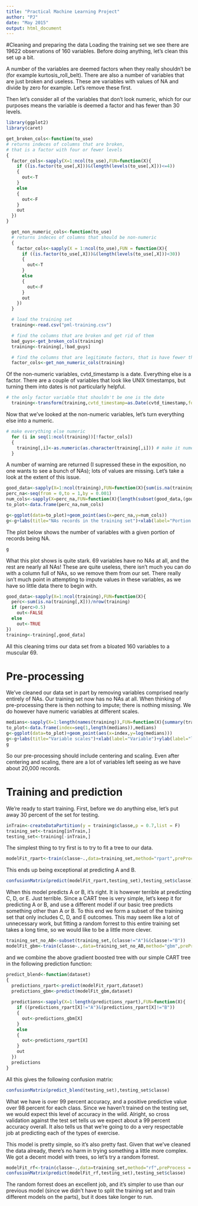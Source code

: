 ```yaml
---
title: "Practical Machine Learning Project"
author: "PJ"
date: "May 2015"
output: html_document
---
```


#Cleaning and preparing the data
Loading the training set we see there are 19622 observations of 160 variables.  Before doing anything, let's clean this set up a bit.

A number of the variables are deemed factors when they really shouldn't be (for example kurtosis_roll_belt).  There are also a number of variables that are just broken and useless.  These are variables with values of NA and divide by zero for example.  Let's remove these first.

Then let's consider all of the variables that don't look numeric, which for our purposes means the variable is deemed a factor and has fewer than 30 levels.  

```r
library(ggplot2)
library(caret)

get_broken_cols<-function(to_use)
# returns indeces of columns that are broken,
# that is a factor with four or fewer levels
{
  factor_cols<-sapply(X=1:ncol(to_use),FUN=function(X){
    if ((is.factor(to_use[,X]))&(length(levels(to_use[,X]))<=4))
    {
      out<-T
    }
    else
    {
      out<-F
    }
    out
  })
}

  get_non_numeric_cols<-function(to_use)
  # returns indeces of columns that should be non-numeric
  {
    factor_cols<-sapply(X = 1:ncol(to_use),FUN = function(X){
      if ((is.factor(to_use[,X]))&(length(levels(to_use[,X]))<30))
      {
        out<-T
      }
      else
      {
        out<-F
      }
      out
    })
  }

  # load the training set
  training<-read.csv("pml-training.csv")

  # find the columns that are broken and get rid of them
  bad_guys<-get_broken_cols(training)
  training<-training[,!bad_guys]

  # find the columns that are legitimate factors, that is have fewer than 30 levels
  factor_cols<-get_non_numeric_cols(training)
```

Of the non-numeric variables, cvtd_timestamp is a date. Everything else is a factor.  There are a couple of variables that look like UNIX timestamps, but turning them into dates is not particularly helpful.

```r
# the only factor variable that shouldn't be one is the date
  training<-transform(training,cvtd_timestamp=as.Date(cvtd_timestamp,format="%d/%m/%Y"))
```

Now that we've looked at the non-numeric variables, let's turn everything else into a numeric.

```r
# make everything else numeric
  for (i in seq(1:ncol(training))[!factor_cols])
  {
    training[,i]<-as.numeric(as.character(training[,i])) # make it numeric
  }
```
A number of warning are returned (I supressed these in the exposition, no one wants to see a bunch of NAs); lots of values are missing.  Let's take a look at the extent of this issue.

```r
good_data<-sapply(X=1:ncol(training),FUN=function(X){sum(is.na(training[,X]))/nrow(training)})
perc_na<-seq(from = 0,to = 1,by = 0.001)
num_cols<-sapply(X=perc_na,FUN=function(X){length(subset(good_data,(good_data<X)&(good_data>=X-0.001)))})
to_plot<-data.frame(perc_na,num_cols)

g<-ggplot(data=to_plot)+geom_point(aes(x=perc_na,y=num_cols))
g<-g+labs(title="NAs records in the training set")+xlab(label="Portion of data NA")+ylab(label="Number of columns")
```

The plot below shows the number of variables with a given portion of records being NA.

```r
g
```

What this plot shows is quite stark.  69 variables have no NAs at all, and the rest are nearly all NAs!  These are quite useless, there isn't much you can do with a column full of NAs, so we remove them from our set.  There really isn't much point in attempting to impute values in these variables, as we have so little data there to begin with.

```r
good_data<-sapply(X=1:ncol(training),FUN=function(X){
  perc<-sum(is.na(training[,X]))/nrow(training)
  if (perc>0.5)
    out<-FALSE
  else
    out<-TRUE
})
training<-training[,good_data]
```

All this cleaning trims our data set from a bloated 160 variables to a muscular 69.

# Pre-processing
We've cleaned our data set in part by removing variables comprised nearly entirely of NAs.  Our training set now has no NAs at all.  When thinking of pre-processing there is then nothing to impute; there is nothing missing.  We do however have numeric variables at different scales.

```r
medians<-sapply(X=1:length(names(training)),FUN=function(X){summary(training[,X])[3]})
to_plot<-data.frame(index=seq(1,length(medians)),medians)
g<-ggplot(data=to_plot)+geom_point(aes(x=index,y=log(medians)))
g<-g+labs(title="Variable scales")+xlab(label="Variable")+ylab(label="log(median)")
g
```

So our pre-processing should include centering and scaling.  Even after centering and scaling, there are a lot of variables left seeing as we have about 20,000 records.

# Training and prediction
We're ready to start training.  First, before we do anything else, let's put away 30 percent of the set for testing.

```r
inTrain<-createDataPartition(y = training$classe,p = 0.7,list = F)
training_set<-training[inTrain,]
testing_set<-training[-inTrain,]
```

The simplest thing to try first is to try to fit a tree to our data.  

```r
modelFit_rpart<-train(classe~.,data=training_set,method="rpart",preProcess = c("center","scale"),trControl=trainControl(method="cv"))
```

This ends up being exceptional at predicting A and B.  

```r
confusionMatrix(predict(modelFit_rpart,testing_set),testing_set$classe)[2]
```

When this model predicts A or B, it's right.  It is however terrible at predicting C, D, or E.  Just terrible.  Since a CART tree is very simple, let's keep it for predicting A or B, and use a different model if our basic tree predicts something other than A or B.  To this end we form a subset of the training set that only includes C, D, and E outcomes.  This may seem like a lot of unnecessary work, but fitting a random forrest to this entire training set takes a long time, so we would like to be a little more clever.

```r
training_set_no_AB<-subset(training_set,(classe!="A")&(classe!="B"))
modelFit_gbm<-train(classe~.,data=training_set_no_AB,method="gbm",preProcess = c("center","scale","pca"),trControl=trainControl(method="cv"),verbose=FALSE)
```

and we combine the above gradient boosted tree with our simple CART tree in the following prediction function:

```r
predict_blend<-function(dataset)
{
  predictions_rpart<-predict(modelFit_rpart,dataset)
  predictions_gbm<-predict(modelFit_gbm,dataset)
  
  predictions<-sapply(X=1:length(predictions_rpart),FUN=function(X){
    if ((predictions_rpart[X]!="A")&(predictions_rpart[X]!="B"))
    {
      out<-predictions_gbm[X]
    }
    else
    {
      out<-predictions_rpart[X]
    }
    out
  })
  predictions
}
```

All this gives the following confusion matrix:

```r
confusionMatrix(predict_blend(testing_set),testing_set$classe)
```

What we have is over 99 percent accuracy, and a positive predictive value over 98 percent for each class.  Since we haven't trained on the testing set, we would expect this level of accuracy in the wild.  Alright, so cross validation against the test set tells us we expect about a 99 percent accuracy overall.  It also tells us that we're going to do a very respectable job at predicting each of the types of exercise.

This model is pretty simple, so it's also pretty fast.  Given that we've cleaned the data already, there's no harm in trying something a little more complex.  We got a decent model with trees, so let's try a random forrest.

```r
modelFit_rf<-train(classe~.,data=training_set,method="rf",preProcess = c("center","scale","pca"),trControl=trainControl(method="cv"))
confusionMatrix(predict(modelFit_rf,testing_set),testing_set$classe)
```

The random forrest does an excellent job, and it's simpler to use than our previous model (since we didn't have to split the training set and train different models on the parts), but it does take longer to run.